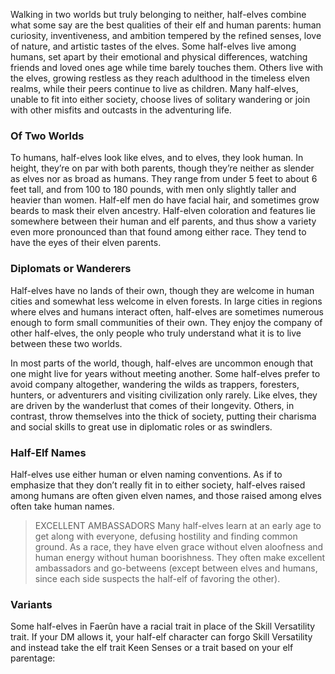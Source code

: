 Walking in two worlds but truly belonging to neither, half-elves combine what some say are the best qualities of their elf and human parents: human curiosity, inventiveness, and ambition tempered by the refined senses, love of nature, and artistic tastes of the elves. Some half-elves live among humans, set apart by their emotional and physical differences, watching friends and loved ones age while time barely touches them. Others live with the elves, growing restless as they reach adulthood in the timeless elven realms, while their peers continue to live as children. Many half-elves, unable to fit into either society, choose lives of solitary wandering or join with other misfits and outcasts in the adventuring life.

### Of Two Worlds
To humans, half-elves look like elves, and to elves, they look human. In height, they’re on par with both parents, though they’re neither as slender as elves nor as broad as humans. They range from under 5 feet to about 6 feet tall, and from 100 to 180 pounds, with men only slightly taller and heavier than women. Half-elf men do have facial hair, and sometimes grow beards to mask their elven ancestry. Half-elven coloration and features lie somewhere between their human and elf parents, and thus show a variety even more pronounced than that found among either race. They tend to have the eyes of their elven parents.

### Diplomats or Wanderers
Half-elves have no lands of their own, though they are welcome in human cities and somewhat less welcome in elven forests. In large cities in regions where elves and humans interact often, half-elves are sometimes numerous enough to form small communities of their own. They enjoy the company of other half-elves, the only people who truly understand what it is to live between these two worlds.

In most parts of the world, though, half-elves are uncommon enough that one might live for years without meeting another. Some half-elves prefer to avoid company altogether, wandering the wilds as trappers, foresters, hunters, or adventurers and visiting civilization only rarely. Like elves, they are driven by the wanderlust that comes of their longevity. Others, in contrast, throw themselves into the thick of society, putting their charisma and social skills to great use in diplomatic roles or as swindlers.

### Half-Elf Names
Half-elves use either human or elven naming conventions. As if to emphasize that they don’t really fit in to either society, half-elves raised among humans are often given elven names, and those raised among elves often take human names.

> EXCELLENT AMBASSADORS
> Many half-elves learn at an early age to get along with everyone, defusing hostility and finding common ground. As a race, they have elven grace without elven aloofness and human energy without human boorishness. They often make excellent ambassadors and go-betweens (except between elves and humans, since each side suspects the half-elf of favoring the other).

### Variants

Some half-elves in Faerûn have a racial trait in place of the Skill Versatility trait. If your DM allows it, your half-elf character can forgo Skill Versatility and instead take the elf trait Keen Senses or a trait based on your elf parentage:

